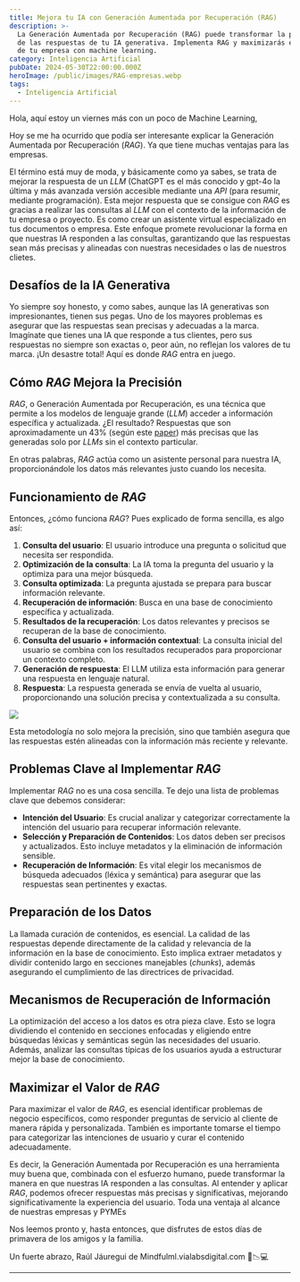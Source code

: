 ```yaml
---
title: Mejora tu IA con Generación Aumentada por Recuperación (RAG)
description: >-
  La Generación Aumentada por Recuperación (RAG) puede transformar la precisión
  de las respuestas de tu IA generativa. Implementa RAG y maximizarás el valor
  de tu empresa con machine learning.
category: Inteligencia Artificial
pubDate: 2024-05-30T22:00:00.000Z
heroImage: /public/images/RAG-empresas.webp
tags:
  - Inteligencia Artificial
---
```


Hola, aquí estoy un viernes más con un poco de Machine Learning,

Hoy se me ha ocurrido que podía ser interesante explicar la Generación Aumentada por Recuperación (*RAG*). Ya que tiene muchas ventajas para las empresas.

El término está muy de moda, y básicamente como ya sabes, se trata de mejorar la respuesta de un *LLM* (ChatGPT es el más conocido y gpt-4o la última y más avanzada versión accesible mediante una *API* (para resumir, mediante programación). Esta mejor respuesta que se consigue con *RAG* es gracias  a realizar las consultas al *LLM* con el contexto de la información de tu empresa o proyecto. Es como crear un asistente virtual especializado en tus documentos o empresa. Este enfoque promete revolucionar la forma en que nuestras IA responden a las consultas, garantizando que las respuestas sean más precisas y alineadas con nuestras necesidades o las de nuestros clietes.

## Desafíos de la IA Generativa

Yo siempre soy honesto, y como sabes, aunque las IA generativas son impresionantes, tienen sus pegas. Uno de los mayores problemas es asegurar que las respuestas sean precisas y adecuadas a la marca. Imagínate que tienes una IA que responde a tus clientes, pero sus respuestas no siempre son exactas o, peor aún, no reflejan los valores de tu marca. ¡Un desastre total! Aquí es donde *RAG* entra en juego.

## Cómo *RAG* Mejora la Precisión

*RAG*, o Generación Aumentada por Recuperación, es una técnica que permite a los modelos de lenguaje grande (*LLM*) acceder a información específica y actualizada. ¿El resultado? Respuestas que son aproximadamente un 43% (según este [paper](https://arxiv.org/abs/2005.11401v4 "artículo científico")) más precisas que las generadas solo por *LLMs* sin el contexto particular.

En otras palabras, *RAG* actúa como un asistente personal para nuestra IA, proporcionándole los datos más relevantes justo cuando los necesita.

## Funcionamiento de *RAG*

Entonces, ¿cómo funciona *RAG*? Pues explicado de forma sencilla, es algo así:

1. **Consulta del usuario**: El usuario introduce una pregunta o solicitud que necesita ser respondida.
2. **Optimización de la consulta**: La IA toma la pregunta del usuario y la optimiza para una mejor búsqueda.
3. **Consulta optimizada**: La pregunta ajustada se prepara para buscar información relevante.
4. **Recuperación de información**: Busca en una base de conocimiento específica y actualizada.
5. **Resultados de la recuperación**: Los datos relevantes y precisos se recuperan de la base de conocimiento.
6. **Consulta del usuario + información contextual**: La consulta inicial del usuario se combina con los resultados recuperados para proporcionar un contexto completo.
7. **Generación de respuesta**: El LLM utiliza esta información para generar una respuesta en lenguaje natural.
8. **Respuesta**: La respuesta generada se envía de vuelta al usuario, proporcionando una solución precisa y contextualizada a su consulta.

![](/public/images/images/Esquema-RAG.webp)

Esta metodología no solo mejora la precisión, sino que también asegura que las respuestas estén alineadas con la información más reciente y relevante.

## Problemas Clave al Implementar *RAG*

Implementar *RAG* no es una cosa sencilla. Te dejo una lista de problemas clave que debemos considerar:

* **Intención del Usuario**: Es crucial analizar y categorizar correctamente la intención del usuario para recuperar información relevante.
* **Selección y Preparación de Contenidos**: Los datos deben ser precisos y actualizados. Esto incluye metadatos y la eliminación de información sensible.
* **Recuperación de Información**: Es vital elegir los mecanismos de búsqueda adecuados (léxica y semántica) para asegurar que las respuestas sean pertinentes y exactas.

## Preparación de los Datos

La llamada curación de contenidos, es esencial. La calidad de las respuestas depende directamente de la calidad y relevancia de la información en la base de conocimiento. Esto implica extraer metadatos y dividir contenido largo en secciones manejables (*chunks*), además asegurando el cumplimiento de las directrices de privacidad.

## Mecanismos de Recuperación de Información

La optimización del acceso a los datos es otra pieza clave. Esto se logra dividiendo el contenido en secciones enfocadas y eligiendo entre búsquedas léxicas y semánticas según las necesidades del usuario. Además, analizar las consultas típicas de los usuarios ayuda a estructurar mejor la base de conocimiento.

## Maximizar el Valor de *RAG*

Para maximizar el valor de *RAG*, es esencial identificar problemas de negocio específicos, como responder preguntas de servicio al cliente de manera rápida y personalizada. También es importante tomarse el tiempo para categorizar las intenciones de usuario y curar el contenido adecuadamente.

Es decir, la Generación Aumentada por Recuperación es una herramienta muy buena que, combinada con el esfuerzo humano, puede transformar la manera en que nuestras IA responden a las consultas. Al entender y aplicar *RAG*, podemos ofrecer respuestas más precisas y significativas, mejorando significativamente la experiencia del usuario. Toda una ventaja al alcance de nuestras empresas y PYMEs

Nos leemos pronto y, hasta entonces, que disfrutes de estos días de primavera de los amigos y la familia.

Un fuerte abrazo,
Raúl Jáuregui de Mindfulml.vialabsdigital.com 🌟📉💻

***
